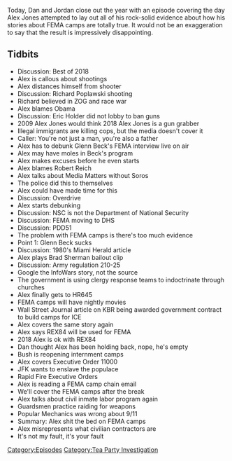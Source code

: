 {{DEFAULTSORT:
    #_EPISODE_0246:April 5-6, 2009
}}{{Episode
    | title             = April 5-6, 2009
    | caption           = [https://knowledgefight.libsyn.com/knowledge-fight-april-5-6-2009 Listen to this episode on Libsyn]
    | episodeNumber     = 246
    | length            = 02:53:22
    | airDate           = December 31, 2018
    | coverageStartDate = April 5, 2009
    | coverageEndDate   = April 6, 2009
    | episodeType       = [[:Category:Tea Party Investigation|Tea Party Investigation]]
    | appearance        = [[Richard Poplawski]], [[Eric Holder]], [[Robert Reich]], [[Glenn Beck]], [[Brad Sherman]]
    | oocDrop           = Most of what I see on the internet is speculation and rumor
    | previousEpisode   = [[245: December 24, 2018]]
    | nextEpisode       = [[247: Lionel]]
}}

{{Stub}}

Today, Dan and Jordan close out the year with an episode covering the day Alex Jones attempted to lay out all of his rock-solid evidence about how his stories about FEMA camps are totally true. It would not be an exaggeration to say that the result is impressively disappointing.

==Tidbits==

*Discussion: Best of 2018
*Alex is callous about shootings
*Alex distances himself from shooter
*Discussion: Richard Poplawski shooting
*Richard believed in ZOG and race war
*Alex blames Obama
*Discussion: Eric Holder did not lobby to ban guns
*2009 Alex Jones would think 2018 Alex Jones is a gun grabber
*Illegal immigrants are killing cops, but the media doesn't cover it
*Caller: You're not just a man, you're also a father
*Alex has to debunk Glenn Beck's FEMA interview live on air
*Alex may have moles in Beck's program
*Alex makes excuses before he even starts
*Alex blames Robert Reich
*Alex talks about Media Matters without Soros
*The police did this to themselves
*Alex could have made time for this
*Discussion: Overdrive
*Alex starts debunking
*Discussion: NSC is not the Department of National Security
*Discussion: FEMA moving to DHS
*Discussion: PDD51
*The problem with FEMA camps is there's too much evidence
*Point 1: Glenn Beck sucks
*Discussion: 1980's Miami Herald article
*Alex plays Brad Sherman bailout clip
*Discussion: Army regulation 210-25
*Google the InfoWars story, not the source
*The government is using clergy response teams to indoctrinate through churches
*Alex finally gets to HR645
*FEMA camps will have nightly movies
*Wall Street Journal article on KBR being awarded government contract to build camps for ICE
*Alex covers the same story again
*Alex says REX84 will be used for FEMA
*2018 Alex is ok with REX84
*Dan thought Alex has been holding back, nope, he's empty
*Bush is reopening internment camps
*Alex covers Executive Order 11000
*JFK wants to enslave the populace
*Rapid Fire Executive Orders
*Alex is reading a FEMA camp chain email
*We'll cover the FEMA camps after the break
*Alex talks about civil inmate labor program again
*Guardsmen practice raiding for weapons
*Popular Mechanics was wrong about 9/11
*Summary: Alex shit the bed on FEMA camps
*Alex misrepresents what civilian contractors are
*It's not my fault, it's your fault

[[Category:Episodes]]
[[Category:Tea Party Investigation]]
